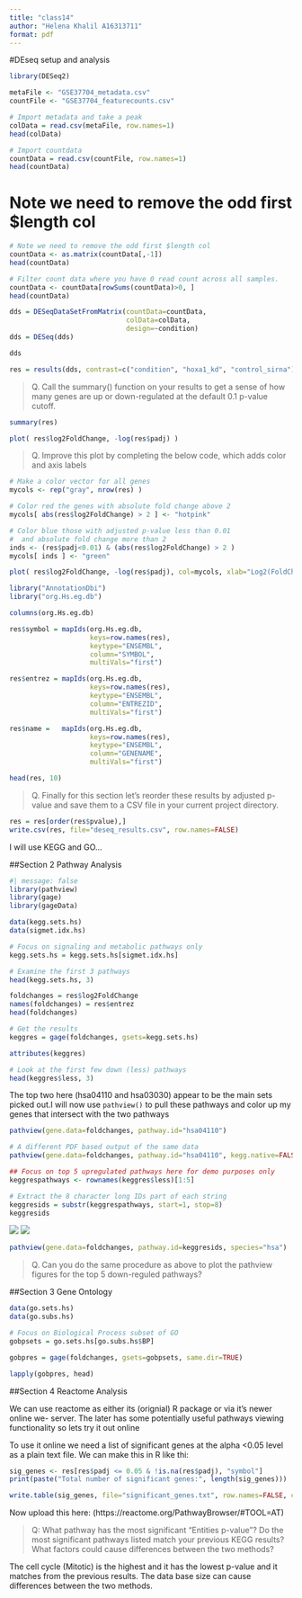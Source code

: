 ```yaml
---
title: "class14"
author: "Helena Khalil A16313711"
format: pdf
---
```


#DEseq setup and analysis 

```r
library(DESeq2)

metaFile <- "GSE37704_metadata.csv"
countFile <- "GSE37704_featurecounts.csv"

# Import metadata and take a peak
colData = read.csv(metaFile, row.names=1)
head(colData)
```
```r
# Import countdata
countData = read.csv(countFile, row.names=1)
head(countData)
```
# Note we need to remove the odd first $length col
```r
# Note we need to remove the odd first $length col
countData <- as.matrix(countData[,-1])
head(countData)
```
```r
# Filter count data where you have 0 read count across all samples.
countData <- countData[rowSums(countData)>0, ]
head(countData)
```
```r
dds = DESeqDataSetFromMatrix(countData=countData,
                             colData=colData,
                             design=~condition)
dds = DESeq(dds)
```
```r
dds
```

```r
res = results(dds, contrast=c("condition", "hoxa1_kd", "control_sirna"))
```

>Q. Call the summary() function on your results to get a sense of how many genes are up or down-regulated at the default 0.1 p-value cutoff.

```r
summary(res)
```

```r
plot( res$log2FoldChange, -log(res$padj) )
```
>Q. Improve this plot by completing the below code, which adds color and axis labels

```r
# Make a color vector for all genes
mycols <- rep("gray", nrow(res) )

# Color red the genes with absolute fold change above 2
mycols[ abs(res$log2FoldChange) > 2 ] <- "hotpink"

# Color blue those with adjusted p-value less than 0.01
#  and absolute fold change more than 2
inds <- (res$padj<0.01) & (abs(res$log2FoldChange) > 2 )
mycols[ inds ] <- "green"

plot( res$log2FoldChange, -log(res$padj), col=mycols, xlab="Log2(FoldChange)", ylab="-Log(P-value)" )
```
```r
library("AnnotationDbi")
library("org.Hs.eg.db")

columns(org.Hs.eg.db)

res$symbol = mapIds(org.Hs.eg.db,
                    keys=row.names(res), 
                    keytype="ENSEMBL",
                    column="SYMBOL",
                    multiVals="first")

res$entrez = mapIds(org.Hs.eg.db,
                    keys=row.names(res),
                    keytype="ENSEMBL",
                    column="ENTREZID",
                    multiVals="first")

res$name =   mapIds(org.Hs.eg.db,
                    keys=row.names(res),
                    keytype="ENSEMBL",
                    column="GENENAME",
                    multiVals="first")

head(res, 10)
```
>Q. Finally for this section let's reorder these results by adjusted p-value and save them to a CSV file in your current project directory.

```r
res = res[order(res$pvalue),]
write.csv(res, file="deseq_results.csv", row.names=FALSE)
```

I will use KEGG and GO... 

##Section 2 Pathway Analysis 
```r
#| message: false
library(pathview)
library(gage)
library(gageData)

data(kegg.sets.hs)
data(sigmet.idx.hs)

```


```r
# Focus on signaling and metabolic pathways only
kegg.sets.hs = kegg.sets.hs[sigmet.idx.hs]

# Examine the first 3 pathways
head(kegg.sets.hs, 3)
```

```r
foldchanges = res$log2FoldChange
names(foldchanges) = res$entrez
head(foldchanges)
```


```r
# Get the results
keggres = gage(foldchanges, gsets=kegg.sets.hs)
```


```r
attributes(keggres)
```

```r
# Look at the first few down (less) pathways
head(keggres$less, 3)
```
The top two here (hsa04110 and hsa03030) appear to be the main sets picked out.I will now use `pathview()` to pull these pathways and color up my genes that intersect with the two pathways 

```r
pathview(gene.data=foldchanges, pathway.id="hsa04110")
```

```r
# A different PDF based output of the same data
pathview(gene.data=foldchanges, pathway.id="hsa04110", kegg.native=FALSE)
```
```r
## Focus on top 5 upregulated pathways here for demo purposes only
keggrespathways <- rownames(keggres$less)[1:5]

# Extract the 8 character long IDs part of each string
keggresids = substr(keggrespathways, start=1, stop=8)
keggresids
```
![](hsa03030.pathview.png)
![](hsa04114.pathview.png)


```r
pathview(gene.data=foldchanges, pathway.id=keggresids, species="hsa")
```
>Q. Can you do the same procedure as above to plot the pathview figures for the top 5 down-reguled pathways?

##Section 3 Gene Ontology


```r
data(go.sets.hs)
data(go.subs.hs)

# Focus on Biological Process subset of GO
gobpsets = go.sets.hs[go.subs.hs$BP]

gobpres = gage(foldchanges, gsets=gobpsets, same.dir=TRUE)

lapply(gobpres, head)
```


##Section 4 Reactome Analysis 

We can use reactome as either its (orignial) R package or via it's newer online we- server. The later has some potentially useful pathways viewing functionality so lets try it out online 

To use it online we need a list of significant genes at the alpha <0.05 level as a plain text file. We can make this in R like thi: 
```r
sig_genes <- res[res$padj <= 0.05 & !is.na(res$padj), "symbol"]
print(paste("Total number of significant genes:", length(sig_genes)))
```
```r
write.table(sig_genes, file="significant_genes.txt", row.names=FALSE, col.names=FALSE, quote=FALSE)
```

Now upload this here: (https://reactome.org/PathwayBrowser/#TOOL=AT)


>Q: What pathway has the most significant “Entities p-value”? Do the most significant pathways listed match your previous KEGG results? What factors could cause differences between the two methods?

The cell cycle (Mitotic) is the highest and it has the lowest p-value and it matches from the previous results. The data base size can cause differences between the two methods. 



